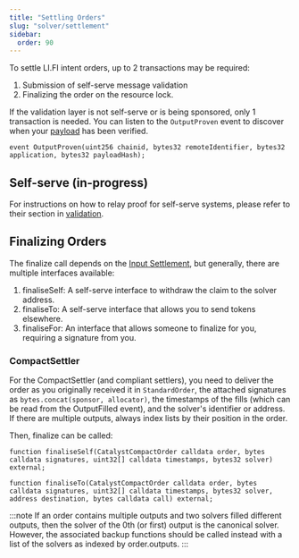```yaml
---
title: "Settling Orders"
slug: "solver/settlement"
sidebar:
  order: 90
---
```



To settle LI.FI intent orders, up to 2 transactions may be required:
1. Submission of self-serve message validation
2. Finalizing the order on the resource lock.

If the validation layer is not self-serve or is being sponsored, only 1 transaction is needed. You can listen to the `OutputProven` event to discover when your [payload](/solver/evm#validation-layers) has been verified.
```
event OutputProven(uint256 chainid, bytes32 remoteIdentifier, bytes32 application, bytes32 payloadHash);
```

## Self-serve (in-progress)

For instructions on how to relay proof for self-serve systems, please refer to their section in [validation](/architecture/oracle).

## Finalizing Orders

The finalize call depends on the [Input Settlement](/architecture/input), but generally, there are multiple interfaces available:

1. finaliseSelf: A self-serve interface to withdraw the claim to the solver address.
2. finaliseTo: A self-serve interface that allows you to send tokens elsewhere.
3. finaliseFor: An interface that allows someone to finalize for you, requiring a signature from you.

### CompactSettler

For the CompactSettler (and compliant settlers), you need to deliver the order as you originally received it in `StandardOrder`, the attached signatures as `bytes.concat(sponsor, allocator)`, the timestamps of the fills (which can be read from the OutputFilled event), and the solver's identifier or address. If there are multiple outputs, always index lists by their position in the order.

Then, finalize can be called:

```solidity
function finaliseSelf(CatalystCompactOrder calldata order, bytes calldata signatures, uint32[] calldata timestamps, bytes32 solver) external;

function finaliseTo(CatalystCompactOrder calldata order, bytes calldata signatures, uint32[] calldata timestamps, bytes32 solver, address destination, bytes calldata call) external;
```

:::note
If an order contains multiple outputs and two solvers filled different outputs, then the solver of the 0th (or first) output is the canonical solver. However, the associated backup functions should be called instead with a list of the solvers as indexed by order.outputs.
:::
